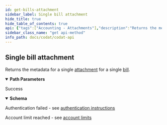 ```yaml
---
id: get-bills-attachment
sidebar_label: Single bill attachment
hide_title: true
hide_table_of_contents: true
api: {"tags":["Accounting - Attachments"],"description":"Returns the metadata for a single [attachment](https://docs.codat.io/docs/datamodel-accounting-attachments) for a single [bill](https://docs.codat.io/docs/datamodel-accounting-bills).","operationId":"GetBillsAttachment","parameters":[{"name":"companyId","in":"path","required":true,"schema":{"type":"string","format":"uuid"}},{"name":"connectionId","in":"path","required":true,"schema":{"type":"string","format":"uuid"}},{"name":"billId","in":"path","required":true,"schema":{"type":"string"}},{"name":"attachmentId","in":"path","required":true,"schema":{"type":"string"}}],"responses":{"200":{"description":"Success","content":{"application/json":{"schema":{"type":"object","properties":{"id":{"type":"string","nullable":true},"name":{"type":"string","nullable":true},"contentType":{"type":"string","nullable":true},"dateCreated":{"type":"string","format":"date-time","nullable":true},"fileSize":{"type":"integer","format":"int32","nullable":true},"modifiedDate":{"type":"string","format":"date-time","nullable":true},"sourceModifiedDate":{"type":"string","format":"date-time","nullable":true},"includeWhenSent":{"type":"boolean"}},"additionalProperties":false}}}},"401":{"description":"Authentication failed - see [authentication instructions](https://docs.codat.io/docs/authentication-1)"},"402":{"description":"Account limit reached - see [account limits](https://docs.codat.io/docs/environments-1)"}},"method":"get","path":"/companies/{companyId}/connections/{connectionId}/data/bills/{billId}/attachments/{attachmentId}","servers":[{"url":"https://api.codat.io","description":"Codat API (Production)"}],"security":[{"AuthorizationHeader":[]}],"securitySchemes":{"AuthorizationHeader":{"type":"apiKey","description":"The word \"Basic\" followed by a space and your API Key, base64 encoded, which can be found [here](https://portal-integration.codat.io/#/profile)","name":"Authorization","in":"header"}},"info":{"title":"Codat API","description":"[What's changed in our Swagger](https://docs.codat.io/docs/new-swagger-ui)","version":"v1"},"postman":{"name":"Single bill attachment","description":{"content":"Returns the metadata for a single [attachment](https://docs.codat.io/docs/datamodel-accounting-attachments) for a single [bill](https://docs.codat.io/docs/datamodel-accounting-bills).","type":"text/plain"},"url":{"path":["companies",":companyId","connections",":connectionId","data","bills",":billId","attachments",":attachmentId"],"host":["{{baseUrl}}"],"query":[],"variable":[{"disabled":false,"description":{"content":"(Required) ","type":"text/plain"},"type":"any","value":"","key":"companyId"},{"disabled":false,"description":{"content":"(Required) ","type":"text/plain"},"type":"any","value":"","key":"connectionId"},{"disabled":false,"description":{"content":"(Required) ","type":"text/plain"},"type":"any","value":"","key":"billId"},{"disabled":false,"description":{"content":"(Required) ","type":"text/plain"},"type":"any","value":"","key":"attachmentId"}]},"header":[{"key":"Accept","value":"application/json"}],"method":"GET"}}
sidebar_class_name: "get api-method"
info_path: docs/codat/codat-api
---
```



## Single bill attachment



Returns the metadata for a single [attachment](https://docs.codat.io/docs/datamodel-accounting-attachments) for a single [bill](https://docs.codat.io/docs/datamodel-accounting-bills).

<details style={{"marginBottom":"1rem"}} data-collapsed={false} open={true}><summary style={{}}><strong>Path Parameters</strong></summary><div><ul><ParamsItem className={"paramsItem"} param={{"name":"companyId","in":"path","required":true,"schema":{"type":"string","format":"uuid"}}}></ParamsItem><ParamsItem className={"paramsItem"} param={{"name":"connectionId","in":"path","required":true,"schema":{"type":"string","format":"uuid"}}}></ParamsItem><ParamsItem className={"paramsItem"} param={{"name":"billId","in":"path","required":true,"schema":{"type":"string"}}}></ParamsItem><ParamsItem className={"paramsItem"} param={{"name":"attachmentId","in":"path","required":true,"schema":{"type":"string"}}}></ParamsItem></ul></div></details><div><ApiTabs><TabItem label={"200"} value={"200"}><div>

Success

</div><div><details style={{}} data-collapsed={false} open={true}><summary style={{"textAlign":"left"}}><strong>Schema</strong></summary><div style={{"textAlign":"left","marginLeft":"1rem"}}></div><ul style={{"marginLeft":"1rem"}}><SchemaItem collapsible={false} name={"id"} required={false} schemaDescription={undefined} schemaName={"string"} qualifierMessage={undefined}></SchemaItem><SchemaItem collapsible={false} name={"name"} required={false} schemaDescription={undefined} schemaName={"string"} qualifierMessage={undefined}></SchemaItem><SchemaItem collapsible={false} name={"contentType"} required={false} schemaDescription={undefined} schemaName={"string"} qualifierMessage={undefined}></SchemaItem><SchemaItem collapsible={false} name={"dateCreated"} required={false} schemaDescription={undefined} schemaName={"date-time"} qualifierMessage={undefined}></SchemaItem><SchemaItem collapsible={false} name={"fileSize"} required={false} schemaDescription={undefined} schemaName={"int32"} qualifierMessage={undefined}></SchemaItem><SchemaItem collapsible={false} name={"modifiedDate"} required={false} schemaDescription={undefined} schemaName={"date-time"} qualifierMessage={undefined}></SchemaItem><SchemaItem collapsible={false} name={"sourceModifiedDate"} required={false} schemaDescription={undefined} schemaName={"date-time"} qualifierMessage={undefined}></SchemaItem><SchemaItem collapsible={false} name={"includeWhenSent"} required={false} schemaDescription={undefined} schemaName={"boolean"} qualifierMessage={undefined}></SchemaItem></ul></details></div></TabItem><TabItem label={"401"} value={"401"}><div>

Authentication failed - see [authentication instructions](https://docs.codat.io/docs/authentication-1)

</div><div></div></TabItem><TabItem label={"402"} value={"402"}><div>

Account limit reached - see [account limits](https://docs.codat.io/docs/environments-1)

</div><div></div></TabItem></ApiTabs></div>
      